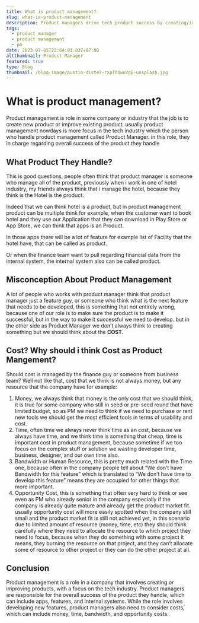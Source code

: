 ```yaml
---
title: What is product management?
slug: what-is-product-management
description: Product managers drive tech product success by creating/improving features/apps, while considering costs (money, time, bandwidth) and opportunity costs.
tags:
  - product manager
  - product management
  - pm
date: 2023-07-05T22:04:01.837+07:00
altthumbnail: Product Manager
featured: true
type: Blog
thumbnail: /blog-image/austin-distel-rxpThOwuVgE-unsplash.jpg
---
```

# What is product management?

Product management is role in some company or industry that the job is to create new product or improve existing product. usually product management nowdays is more focus in the tech industry which the person who handle product management called Product Manager. in this role, they in charge regarding overall success of the product they handle

## What Product They Handle?

This is good questions, people often think that product manager is someone who manage all of the product, previously when i work in one of hotel industry, my friends always think that i manage the hotel, because they think is the Hotel is the product.

Indeed that we can think hotel is a product, but in product management product can be multiple think for example, when the customer want to book hotel and they use our Application that they can download in Play Store or App Store, we can think that apps is an Product.

In those apps there will be a lot of feature for example list of Facility that the hotel have, that can be called as product.

Or when the finance team want to pull regarding financial data from the internal system, the internal system also can be called product.

## Misconception About Product Management

A lot of people who works with product manager think that product manager just a feature guy, or someone who think what is the next feature that needs to be developed, this is something that not entirely wrong, because one of our role is to make sure the product is to make it successful, but in the way to make it successful we need to develop. but in the other side as Product Manager we don’t always think to creating something but we should think about the **COST.**

## Cost? Why should i think Cost as Product Mangement?

Should cost is managed by the finance guy or someone from business team?
Well not like that, cost that we think is not always money, but any resource that the company have for example:

1. Money, we always think that money is the only cost that we should think, it is true for some company who still in seed or pre-seed round that have limited budget, so as PM we need to think if we need to purchase or rent new tools we should get the most efficient tools in terms of usability and cost.
2. Time, often time we always never think time as an cost, because we always have time, and we think time is something that cheap, time is important cost in product management, because sometime if we too focus on the complex stuff or solution we wasting developer time, business, designer, and our own time also.
3. Bandwidth or Human Resource, this is pretty much related with the Time one, because often in the company people tell about “We don’t have Bandwidth for this feature” which is translated to “We don’t have time to develop this feature” means they are occupied for other things that more important.
4. Opportunity Cost, this is something that often very hard to think or see even as PM who already senior in the company especially if the company is already quite mature and already get the product market fit. usually opportunity cost will more easily spotted when the company still small and the product market fit is still not achieved yet, in this scenario due to limited amount of resource (money, time, etc) they should think carefully where they need to allocate the resource to which project they need to focus, because when they do something with some project it means, they burning the resource on that project, and they can’t allocate some of resource to other project or they can do the other project at all.

## Conclusion

Product management is a role in a company that involves creating or improving products, with a focus on the tech industry. Product managers are responsible for the overall success of the product they handle, which can include apps, features, and internal systems. While the role involves developing new features, product managers also need to consider costs, which can include money, time, bandwidth, and opportunity costs.